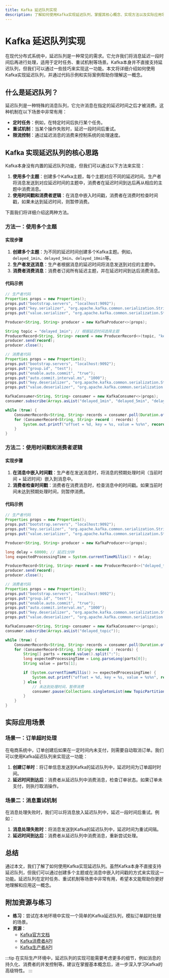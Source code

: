```yaml
---
title: Kafka 延迟队列实现
description: 了解如何使用Kafka实现延迟队列，掌握其核心概念、实现方法以及实际应用场景。
---
```


# Kafka 延迟队列实现

在现代分布式系统中，延迟队列是一种常见的需求。它允许我们将消息延迟一段时间后再进行处理，适用于定时任务、重试机制等场景。Kafka本身并不直接支持延迟队列，但我们可以通过一些技巧来实现这一功能。本文将详细介绍如何使用Kafka实现延迟队列，并通过代码示例和实际案例帮助你理解这一概念。

## 什么是延迟队列？

延迟队列是一种特殊的消息队列，它允许消息在指定的延迟时间之后才被消费。这种机制在以下场景中非常有用：

- **定时任务**：例如，在特定时间后执行某个任务。
- **重试机制**：当某个操作失败时，延迟一段时间后重试。
- **限流控制**：通过延迟消息的消费来控制系统的处理速度。

## Kafka 实现延迟队列的核心思路

Kafka本身没有内置的延迟队列功能，但我们可以通过以下方法来实现：

1. **使用多个主题**：创建多个Kafka主题，每个主题对应不同的延迟时间。生产者将消息发送到对应延迟时间的主题中，消费者在延迟时间到达后再从相应的主题中消费消息。
2. **使用时间戳和消费者逻辑**：在消息中嵌入时间戳，消费者在消费时检查时间戳，如果未达到延迟时间，则暂停消费。

下面我们将详细介绍这两种方法。

### 方法一：使用多个主题

#### 实现步骤

1. **创建多个主题**：为不同的延迟时间创建多个Kafka主题。例如，`delayed_1min`、`delayed_5min`、`delayed_10min`等。
2. **生产者发送消息**：生产者根据消息的延迟时间将消息发送到对应的主题中。
3. **消费者消费消息**：消费者订阅所有延迟主题，并在延迟时间到达后消费消息。

#### 代码示例

```java
// 生产者代码
Properties props = new Properties();
props.put("bootstrap.servers", "localhost:9092");
props.put("key.serializer", "org.apache.kafka.common.serialization.StringSerializer");
props.put("value.serializer", "org.apache.kafka.common.serialization.StringSerializer");

Producer<String, String> producer = new KafkaProducer<>(props);

String topic = "delayed_1min"; // 根据延迟时间选择主题
ProducerRecord<String, String> record = new ProducerRecord<>(topic, "key", "value");
producer.send(record);
producer.close();

// 消费者代码
Properties props = new Properties();
props.put("bootstrap.servers", "localhost:9092");
props.put("group.id", "test");
props.put("enable.auto.commit", "true");
props.put("auto.commit.interval.ms", "1000");
props.put("key.deserializer", "org.apache.kafka.common.serialization.StringDeserializer");
props.put("value.deserializer", "org.apache.kafka.common.serialization.StringDeserializer");

KafkaConsumer<String, String> consumer = new KafkaConsumer<>(props);
consumer.subscribe(Arrays.asList("delayed_1min", "delayed_5min", "delayed_10min"));

while (true) {
    ConsumerRecords<String, String> records = consumer.poll(Duration.ofMillis(100));
    for (ConsumerRecord<String, String> record : records) {
        System.out.printf("offset = %d, key = %s, value = %s%n", record.offset(), record.key(), record.value());
    }
}
```

### 方法二：使用时间戳和消费者逻辑

#### 实现步骤

1. **在消息中嵌入时间戳**：生产者在发送消息时，将消息的预期处理时间（当前时间 + 延迟时间）嵌入到消息中。
2. **消费者检查时间戳**：消费者在消费消息时，检查消息中的时间戳。如果当前时间未达到预期处理时间，则暂停消费。

#### 代码示例

```java
// 生产者代码
Properties props = new Properties();
props.put("bootstrap.servers", "localhost:9092");
props.put("key.serializer", "org.apache.kafka.common.serialization.StringSerializer");
props.put("value.serializer", "org.apache.kafka.common.serialization.StringSerializer");

Producer<String, String> producer = new KafkaProducer<>(props);

long delay = 60000; // 延迟1分钟
long expectedProcessingTime = System.currentTimeMillis() + delay;

ProducerRecord<String, String> record = new ProducerRecord<>("delayed_topic", "key", expectedProcessingTime + ":" + "value");
producer.send(record);
producer.close();

// 消费者代码
Properties props = new Properties();
props.put("bootstrap.servers", "localhost:9092");
props.put("group.id", "test");
props.put("enable.auto.commit", "true");
props.put("auto.commit.interval.ms", "1000");
props.put("key.deserializer", "org.apache.kafka.common.serialization.StringDeserializer");
props.put("value.deserializer", "org.apache.kafka.common.serialization.StringDeserializer");

KafkaConsumer<String, String> consumer = new KafkaConsumer<>(props);
consumer.subscribe(Arrays.asList("delayed_topic"));

while (true) {
    ConsumerRecords<String, String> records = consumer.poll(Duration.ofMillis(100));
    for (ConsumerRecord<String, String> record : records) {
        String[] parts = record.value().split(":");
        long expectedProcessingTime = Long.parseLong(parts[0]);
        String value = parts[1];

        if (System.currentTimeMillis() >= expectedProcessingTime) {
            System.out.printf("offset = %d, key = %s, value = %s%n", record.offset(), record.key(), value);
        } else {
            // 未达到处理时间，暂停消费
            consumer.pause(Collections.singletonList(new TopicPartition(record.topic(), record.partition())));
        }
    }
}
```

## 实际应用场景

### 场景一：订单超时处理

在电商系统中，订单创建后如果在一定时间内未支付，则需要自动取消订单。我们可以使用Kafka延迟队列来实现这一功能：

1. **创建订单时**：将订单信息发送到Kafka的延迟队列中，延迟时间为订单超时时间。
2. **延迟时间到达后**：消费者从延迟队列中消费消息，检查订单状态。如果订单未支付，则执行取消操作。

### 场景二：消息重试机制

在消息处理失败时，我们可以将消息放入延迟队列中，延迟一段时间后重试。例如：

1. **消息处理失败时**：将消息发送到Kafka的延迟队列中，延迟时间为重试间隔。
2. **延迟时间到达后**：消费者从延迟队列中消费消息，重新尝试处理。

## 总结

通过本文，我们了解了如何使用Kafka实现延迟队列。虽然Kafka本身不直接支持延迟队列，但我们可以通过创建多个主题或在消息中嵌入时间戳的方式来实现这一功能。延迟队列在定时任务、重试机制等场景中非常有用，希望本文能帮助你更好地理解和应用这一概念。

## 附加资源与练习

- **练习**：尝试在本地环境中实现一个简单的Kafka延迟队列，模拟订单超时处理的场景。
- **资源**：
  - [Kafka官方文档](https://kafka.apache.org/documentation/)
  - [Kafka消费者API](https://kafka.apache.org/24/javadoc/org/apache/kafka/clients/consumer/KafkaConsumer.html)
  - [Kafka生产者API](https://kafka.apache.org/24/javadoc/org/apache/kafka/clients/producer/KafkaProducer.html)

:::tip
在实际生产环境中，延迟队列的实现可能需要考虑更多的细节，例如消息的持久化、消费者的并发控制等。建议在掌握基本概念后，进一步深入学习Kafka的高级特性。
:::